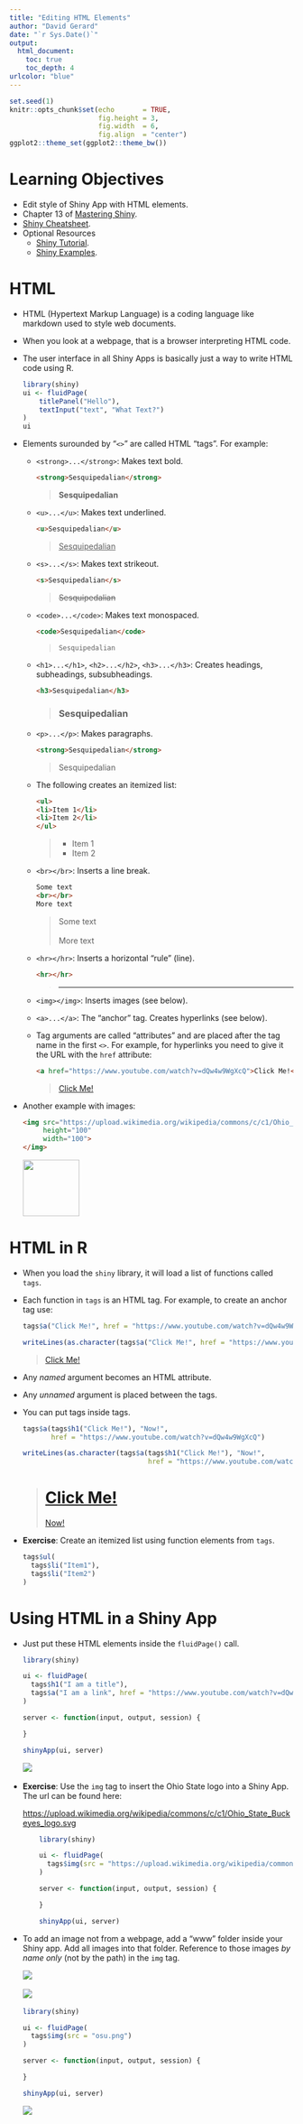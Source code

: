 ```yaml
---
title: "Editing HTML Elements"
author: "David Gerard"
date: "`r Sys.Date()`"
output:  
  html_document:
    toc: true
    toc_depth: 4
urlcolor: "blue"
---
```


```r
set.seed(1)
knitr::opts_chunk$set(echo       = TRUE, 
                      fig.height = 3, 
                      fig.width  = 6,
                      fig.align  = "center")
ggplot2::theme_set(ggplot2::theme_bw())
```

# Learning Objectives

- Edit style of Shiny App with HTML elements.
- Chapter 13 of [Mastering Shiny](https://mastering-shiny.org/).
- [Shiny Cheatsheet](https://github.com/rstudio/cheatsheets/blob/master/shiny.pdf).
- Optional Resources
  - [Shiny Tutorial](https://stat545.com/shiny00_index.html).
  - [Shiny Examples](https://github.com/rstudio/shiny-examples).

# HTML

- HTML (Hypertext Markup Language) is a coding language like markdown used
  to style web documents.
  
- When you look at a webpage, that is a browser interpreting HTML code.

-   The user interface in all Shiny Apps is basically just a way to write
  HTML code using R.
  
    ```r
    library(shiny)
    ui <- fluidPage(
        titlePanel("Hello"),
        textInput("text", "What Text?")
    )
    ui
    ```
  
- Elements surounded by "`<>`" are called HTML "tags". For example:
  - `<strong>...</strong>`: Makes text bold.
  
    ```html
    <strong>Sesquipedalian</strong>
    ```
    
    > <strong>Sesquipedalian</strong>
  
  - `<u>...</u>`: Makes text underlined.
  
    ```html
    <u>Sesquipedalian</u>
    ```
    
     > <u>Sesquipedalian</u>
  
  
  - `<s>...</s>`: Makes text strikeout.
  
    ```html
    <s>Sesquipedalian</s>
    ```
    
     > <s>Sesquipedalian</s>
  
  
  - `<code>...</code>`: Makes text monospaced.
  
    ```html
    <code>Sesquipedalian</code>
    ```
    
     > <code>Sesquipedalian</code>
  
  
  - `<h1>...</h1>`, `<h2>...</h2>`, `<h3>...</h3>`: Creates headings, 
    subheadings, subsubheadings.
  
    ```html
    <h3>Sesquipedalian</h3>
    ```
    
     > <h3>Sesquipedalian</h3>
  
  
  - `<p>...</p>`: Makes paragraphs.
  
    ```html
    <strong>Sesquipedalian</strong>
    ```
    
     > <p>Sesquipedalian</p>
  
  - The following creates an itemized list:
    ``` html
    <ul>
    <li>Item 1</li>
    <li>Item 2</li>
    </ul>
    ```
    
    > <ul>
    > <li>Item 1</li>
    > <li>Item 2</li>
    > </ul>
    
  - `<br></br>`: Inserts a line break.

    ``` html
    Some text
    <br></br>
    More text
    ```
    
    > Some text
    > <br></br>
    > More text


  - `<hr></hr>`: Inserts a horizontal "rule" (line).
  
    ``` html
    <hr></hr>
    ```
    
    > <hr></hr>
  
  - `<img></img>`: Inserts images (see below).
    
  - `<a>...</a>`: The "anchor" tag. Creates hyperlinks (see below).

  - Tag arguments are called "attributes" and are placed after the tag name
    in the first `<>`. For example, for hyperlinks you need to give it the
    URL with the `href` attribute:
  
    ``` html
    <a href="https://www.youtube.com/watch?v=dQw4w9WgXcQ">Click Me!</a>
    ```
    
    > <a href="https://www.youtube.com/watch?v=dQw4w9WgXcQ">Click Me!</a>

-   Another example with images:

    ``` html
    <img src="https://upload.wikimedia.org/wikipedia/commons/c/c1/Ohio_State_Buckeyes_logo.svg" 
         height="100" 
         width="100">
    </img>
    ```
    
    <img src="https://upload.wikimedia.org/wikipedia/commons/c/c1/Ohio_State_Buckeyes_logo.svg" 
         height="100" 
         width="100">
    </img>

  
# HTML in R

- When you load the `shiny` library, it will load a list of functions called
  `tags`.
  
-   Each function in `tags` is an HTML tag. For example, to create an anchor
  tag use:
  
    ```r
    tags$a("Click Me!", href = "https://www.youtube.com/watch?v=dQw4w9WgXcQ")
    ```
    ```r
    writeLines(as.character(tags$a("Click Me!", href = "https://www.youtube.com/watch?v=dQw4w9WgXcQ")))
    ```
    
    > <a href="https://www.youtube.com/watch?v=dQw4w9WgXcQ">Click Me!</a>
    
- Any *named* argument becomes an HTML attribute.

- Any *unnamed* argument is placed between the tags.

-   You can put tags inside tags.

    ```r
    tags$a(tags$h1("Click Me!"), "Now!",
           href = "https://www.youtube.com/watch?v=dQw4w9WgXcQ")
    ```
    ```r
    writeLines(as.character(tags$a(tags$h1("Click Me!"), "Now!", 
                                   href = "https://www.youtube.com/watch?v=dQw4w9WgXcQ")))
    ```
    
    > <a href="https://www.youtube.com/watch?v=dQw4w9WgXcQ">
    >    <h1>Click Me!</h1>
    >    Now!
    > </a>



-   **Exercise**: Create an itemized list using function elements from `tags`.

    ```r
    tags$ul(
      tags$li("Item1"),
      tags$li("Item2")
    )
    ```

# Using HTML in a Shiny App

-   Just put these HTML elements inside the `fluidPage()` call.

    ```r
    library(shiny)
    
    ui <- fluidPage(
      tags$h1("I am a title"),
      tags$a("I am a link", href = "https://www.youtube.com/watch?v=dQw4w9WgXcQ")
    )
    
    server <- function(input, output, session) {
      
    }
    
    shinyApp(ui, server)
    ```

    ![](./cartoons/html_1.png)\ 
    
-   **Exercise**: Use the `img` tag to insert the Ohio State logo into a Shiny App. The url can be found here: 

    <https://upload.wikimedia.org/wikipedia/commons/c/c1/Ohio_State_Buckeyes_logo.svg>
    
    ```r
        library(shiny)
        
        ui <- fluidPage(
          tags$img(src = "https://upload.wikimedia.org/wikipedia/commons/c/c1/Ohio_State_Buckeyes_logo.svg")
        )
        
        server <- function(input, output, session) {
          
        }
        
        shinyApp(ui, server)
    ```

-   To add an image not from a webpage, add a "www" folder inside your Shiny app.
  Add all images into that folder. Reference to those images *by name only* 
  (not by the path) in the `img` tag.
  
    ![](./cartoons/html_2.png)\ 
    
    ![](./cartoons/html_3.png)\ 
  
    ```r
    library(shiny)
    
    ui <- fluidPage(
      tags$img(src = "osu.png")
    )
    
    server <- function(input, output, session) {
    
    }
    
    shinyApp(ui, server)
    ```
    
    ![](./cartoons/html_4.png)\ 

